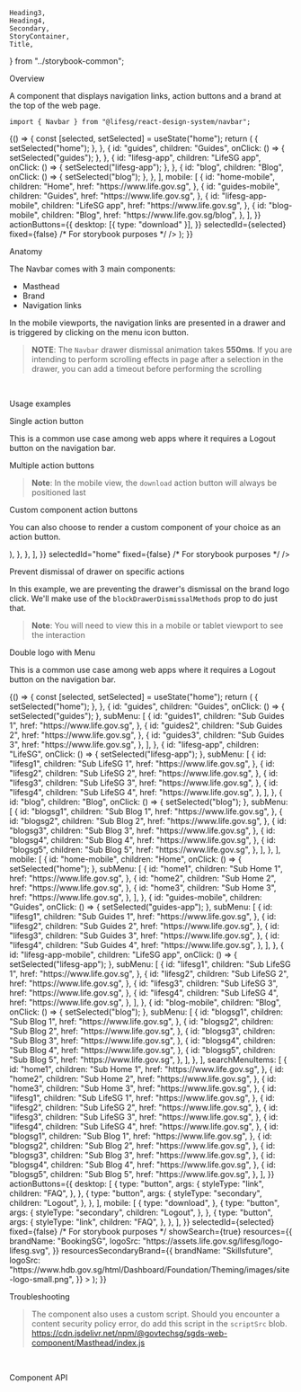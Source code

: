     Heading3,
    Heading4,
    Secondary,
    StoryContainer,
    Title,
} from "../storybook-common";

<Meta title="Modules/Navbar" component={Navbar} />

<Title>Navbar</Title>

<Secondary>Overview</Secondary>

A component that displays navigation links, action buttons and a brand at the top of the web page.

```tsx
import { Navbar } from "@lifesg/react-design-system/navbar";
```

<Canvas>
    <Story name="Navbar">
        {() => {
            const [selected, setSelected] = useState("home");
            return (
                <Navbar
                    items={{
                        desktop: [
                            {
                                id: "home",
                                children: "Home",
                                onClick: () => {
                                    setSelected("home");
                                },
                            },
                            {
                                id: "guides",
                                children: "Guides",
                                onClick: () => {
                                    setSelected("guides");
                                },
                            },
                            {
                                id: "lifesg-app",
                                children: "LifeSG app",
                                onClick: () => {
                                    setSelected("lifesg-app");
                                },
                            },
                            {
                                id: "blog",
                                children: "Blog",
                                onClick: () => {
                                    setSelected("blog");
                                },
                            },
                        ],
                        mobile: [
                            {
                                id: "home-mobile",
                                children: "Home",
                                href: "https://www.life.gov.sg",
                            },
                            {
                                id: "guides-mobile",
                                children: "Guides",
                                href: "https://www.life.gov.sg",
                            },
                            {
                                id: "lifesg-app-mobile",
                                children: "LifeSG app",
                                href: "https://www.life.gov.sg",
                            },
                            {
                                id: "blog-mobile",
                                children: "Blog",
                                href: "https://www.life.gov.sg/blog",
                            },
                        ],
                    }}
                    actionButtons={{
                        desktop: [{ type: "download" }],
                    }}
                    selectedId={selected}
                    fixed={false} /* For storybook purposes */
                />
            );
        }}
    </Story>
</Canvas>

<Heading3>Anatomy</Heading3>

The Navbar comes with 3 main components:

-   Masthead
-   Brand
-   Navigation links

In the mobile viewports, the navigation links are presented in a drawer and is triggered by clicking on the menu icon button.

> **NOTE**: The `Navbar` drawer dismissal animation takes **550ms**. If you are intending to perform scrolling effects in page after a selection in the drawer, you can add a timeout before performing the scrolling

<br />

<Secondary>Usage examples</Secondary>

<Heading3>Single action button</Heading3>

This is a common use case among web apps where it requires a Logout button on the navigation bar.

<Preview>
    <Story name="Single action button">
        <Navbar
            items={{
                desktop: [],
                mobile: [],
            }}
            actionButtons={{
                desktop: [
                    {
                        type: "button",
                        args: {
                            styleType: "secondary",
                            children: "Logout",
                        },
                    },
                ],
            }}
            selectedId="home"
            fixed={false} /* For storybook purposes */
        />
    </Story>
</Preview>

<Heading3>Multiple action buttons</Heading3>

> **Note**: In the mobile view, the `download` action button will always be positioned last

<Preview>
    <Story name="Multiple action buttons">
        <Navbar
            items={{
                desktop: [
                    {
                        id: "home",
                        children: "Home",
                        href: "https://www.life.gov.sg",
                        target: "_blank",
                    },
                    {
                        id: "guides",
                        children: "Guides",
                        href: "https://www.life.gov.sg",
                    },
                    {
                        id: "lifesg-app",
                        children: "LifeSG app",
                        href: "https://www.life.gov.sg",
                    },
                ],
            }}
            actionButtons={{
                desktop: [
                    {
                        type: "button",
                        args: {
                            styleType: "link",
                            children: "FAQ",
                        },
                    },
                    {
                        type: "button",
                        args: {
                            styleType: "secondary",
                            children: "Logout",
                        },
                    },
                    {
                        type: "download",
                    },
                ],
                mobile: [
                    {
                        type: "download",
                    },
                    {
                        type: "button",
                        args: {
                            styleType: "secondary",
                            children: "Logout",
                        },
                    },
                    {
                        type: "button",
                        args: {
                            styleType: "link",
                            children: "FAQ",
                        },
                    },
                ],
            }}
            selectedId="home"
            fixed={false} /* For storybook purposes */
        />
    </Story>
</Preview>

<Heading3>Custom component action buttons</Heading3>

You can also choose to render a custom component of your choice as an action button.

<Preview>
    <Story name="Custom action buttons">
        <Navbar
            items={{
                desktop: [
                    {
                        id: "home",
                        children: "Home",
                        href: "https://www.life.gov.sg",
                        target: "_blank",
                    },
                    {
                        id: "guides",
                        children: "Guides",
                        href: "https://www.life.gov.sg",
                    },
                    {
                        id: "lifesg-app",
                        children: "LifeSG app",
                        href: "https://www.life.gov.sg",
                    },
                ],
            }}
            actionButtons={{
                desktop: [
                    {
                        type: "component",
                        args: {
                            render: (
                                <IconButton>
                                    <GearIcon
                                        style={{
                                            width: "1.25rem",
                                            height: "1.25rem",
                                        }}
                                    />
                                </IconButton>
                            ),
                        },
                    },
                ],
            }}
            selectedId="home"
            fixed={false} /* For storybook purposes */
        />
    </Story>
</Preview>

<Heading3>Prevent dismissal of drawer on specific actions</Heading3>

In this example, we are preventing the drawer's dismissal on the brand logo click. We'll make use of
the `blockDrawerDismissalMethods` prop to do just that.

> **Note**: You will need to view this in a mobile or tablet viewport to see the interaction

<Preview>
    <Story name="Prevent drawer dismissal">
        <Navbar
            items={{
                desktop: [
                    {
                        id: "home",
                        children: "Home",
                        href: "https://www.life.gov.sg",
                        target: "_blank",
                    },
                    {
                        id: "guides",
                        children: "Guides",
                        href: "https://www.life.gov.sg",
                    },
                    {
                        id: "lifesg-app",
                        children: "LifeSG app",
                        href: "https://www.life.gov.sg",
                    },
                ],
            }}
            actionButtons={{
                desktop: [
                    {
                        type: "download",
                    },
                ],
            }}
            selectedId="home"
            fixed={false} /* For storybook purposes */
            blockDrawerDismissalMethods={["brand-click"]}
        />
    </Story>
</Preview>

<Heading3>Double logo with Menu</Heading3>

This is a common use case among web apps where it requires a Logout button on the navigation bar.

<Preview>
    <Story name="Double logo with Menu">
        {() => {
            const [selected, setSelected] = useState("home");
            return (
                <Navbar
                    items={{
                        desktop: [
                            {
                                id: "home",
                                children: "Home",
                                onClick: () => {
                                    setSelected("home");
                                },
                            },
                            {
                                id: "guides",
                                children: "Guides",
                                onClick: () => {
                                    setSelected("guides");
                                },
                                subMenu: [
                                    {
                                        id: "guides1",
                                        children: "Sub Guides 1",
                                        href: "https://www.life.gov.sg",
                                    },
                                    {
                                        id: "guides2",
                                        children: "Sub Guides 2",
                                        href: "https://www.life.gov.sg",
                                    },
                                    {
                                        id: "guides3",
                                        children: "Sub Guides 3",
                                        href: "https://www.life.gov.sg",
                                    },
                                ],
                            },
                            {
                                id: "lifesg-app",
                                children: "LifeSG",
                                onClick: () => {
                                    setSelected("lifesg-app");
                                },
                                subMenu: [
                                    {
                                        id: "lifesg1",
                                        children: "Sub LifeSG 1",
                                        href: "https://www.life.gov.sg",
                                    },
                                    {
                                        id: "lifesg2",
                                        children: "Sub LifeSG 2",
                                        href: "https://www.life.gov.sg",
                                    },
                                    {
                                        id: "lifesg3",
                                        children: "Sub LifeSG 3",
                                        href: "https://www.life.gov.sg",
                                    },
                                    {
                                        id: "lifesg4",
                                        children: "Sub LifeSG 4",
                                        href: "https://www.life.gov.sg",
                                    },
                                ],
                            },
                            {
                                id: "blog",
                                children: "Blog",
                                onClick: () => {
                                    setSelected("blog");
                                },
                                subMenu: [
                                    {
                                        id: "blogsg1",
                                        children: "Sub Blog 1",
                                        href: "https://www.life.gov.sg",
                                    },
                                    {
                                        id: "blogsg2",
                                        children: "Sub Blog 2",
                                        href: "https://www.life.gov.sg",
                                    },
                                    {
                                        id: "blogsg3",
                                        children: "Sub Blog 3",
                                        href: "https://www.life.gov.sg",
                                    },
                                    {
                                        id: "blogsg4",
                                        children: "Sub Blog 4",
                                        href: "https://www.life.gov.sg",
                                    },
                                    {
                                        id: "blogsg5",
                                        children: "Sub Blog 5",
                                        href: "https://www.life.gov.sg",
                                    },
                                ],
                            },
                        ],
                        mobile: [
                            {
                                id: "home-mobile",
                                children: "Home",
                                onClick: () => {
                                    setSelected("home");
                                },
                                subMenu: [
                                    {
                                        id: "home1",
                                        children: "Sub Home 1",
                                        href: "https://www.life.gov.sg",
                                    },
                                    {
                                        id: "home2",
                                        children: "Sub Home 2",
                                        href: "https://www.life.gov.sg",
                                    },
                                    {
                                        id: "home3",
                                        children: "Sub Home 3",
                                        href: "https://www.life.gov.sg",
                                    },
                                ],
                            },
                            {
                                id: "guides-mobile",
                                children: "Guides",
                                onClick: () => {
                                    setSelected("guides-app");
                                },
                                subMenu: [
                                    {
                                        id: "lifesg1",
                                        children: "Sub Guides 1",
                                        href: "https://www.life.gov.sg",
                                    },
                                    {
                                        id: "lifesg2",
                                        children: "Sub Guides 2",
                                        href: "https://www.life.gov.sg",
                                    },
                                    {
                                        id: "lifesg3",
                                        children: "Sub Guides 3",
                                        href: "https://www.life.gov.sg",
                                    },
                                    {
                                        id: "lifesg4",
                                        children: "Sub Guides 4",
                                        href: "https://www.life.gov.sg",
                                    },
                                ],
                            },
                            {
                                id: "lifesg-app-mobile",
                                children: "LifeSG app",
                                onClick: () => {
                                    setSelected("lifesg-app");
                                },
                                subMenu: [
                                    {
                                        id: "lifesg1",
                                        children: "Sub LifeSG 1",
                                        href: "https://www.life.gov.sg",
                                    },
                                    {
                                        id: "lifesg2",
                                        children: "Sub LifeSG 2",
                                        href: "https://www.life.gov.sg",
                                    },
                                    {
                                        id: "lifesg3",
                                        children: "Sub LifeSG 3",
                                        href: "https://www.life.gov.sg",
                                    },
                                    {
                                        id: "lifesg4",
                                        children: "Sub LifeSG 4",
                                        href: "https://www.life.gov.sg",
                                    },
                                ],
                            },
                            {
                                id: "blog-mobile",
                                children: "Blog",
                                onClick: () => {
                                    setSelected("blog");
                                },
                                subMenu: [
                                    {
                                        id: "blogsg1",
                                        children: "Sub Blog 1",
                                        href: "https://www.life.gov.sg",
                                    },
                                    {
                                        id: "blogsg2",
                                        children: "Sub Blog 2",
                                        href: "https://www.life.gov.sg",
                                    },
                                    {
                                        id: "blogsg3",
                                        children: "Sub Blog 3",
                                        href: "https://www.life.gov.sg",
                                    },
                                    {
                                        id: "blogsg4",
                                        children: "Sub Blog 4",
                                        href: "https://www.life.gov.sg",
                                    },
                                    {
                                        id: "blogsg5",
                                        children: "Sub Blog 5",
                                        href: "https://www.life.gov.sg",
                                    },
                                ],
                            },
                        ],
                        searchMenuItems: [
                            {
                                id: "home1",
                                children: "Sub Home 1",
                                href: "https://www.life.gov.sg",
                            },
                            {
                                id: "home2",
                                children: "Sub Home 2",
                                href: "https://www.life.gov.sg",
                            },
                            {
                                id: "home3",
                                children: "Sub Home 3",
                                href: "https://www.life.gov.sg",
                            },
                            {
                                id: "lifesg1",
                                children: "Sub LifeSG 1",
                                href: "https://www.life.gov.sg",
                            },
                            {
                                id: "lifesg2",
                                children: "Sub LifeSG 2",
                                href: "https://www.life.gov.sg",
                            },
                            {
                                id: "lifesg3",
                                children: "Sub LifeSG 3",
                                href: "https://www.life.gov.sg",
                            },
                            {
                                id: "lifesg4",
                                children: "Sub LifeSG 4",
                                href: "https://www.life.gov.sg",
                            },
                            {
                                id: "blogsg1",
                                children: "Sub Blog 1",
                                href: "https://www.life.gov.sg",
                            },
                            {
                                id: "blogsg2",
                                children: "Sub Blog 2",
                                href: "https://www.life.gov.sg",
                            },
                            {
                                id: "blogsg3",
                                children: "Sub Blog 3",
                                href: "https://www.life.gov.sg",
                            },
                            {
                                id: "blogsg4",
                                children: "Sub Blog 4",
                                href: "https://www.life.gov.sg",
                            },
                            {
                                id: "blogsg5",
                                children: "Sub Blog 5",
                                href: "https://www.life.gov.sg",
                            },
                        ],
                    }}
                    actionButtons={{
                        desktop: [
                            {
                                type: "button",
                                args: {
                                    styleType: "link",
                                    children: "FAQ",
                                },
                            },
                            {
                                type: "button",
                                args: {
                                    styleType: "secondary",
                                    children: "Logout",
                                },
                            },
                        ],
                        mobile: [
                            {
                                type: "download",
                            },
                            {
                                type: "button",
                                args: {
                                    styleType: "secondary",
                                    children: "Logout",
                                },
                            },
                            {
                                type: "button",
                                args: {
                                    styleType: "link",
                                    children: "FAQ",
                                },
                            },
                        ],
                    }}
                    selectedId={selected}
                    fixed={false} /* For storybook purposes */
                    showSearch={true}
                    resources={{
                        brandName: "BookingSG",
                        logoSrc:
                            "https://assets.life.gov.sg/lifesg/logo-lifesg.svg",
                    }}
                    resourcesSecondaryBrand={{
                        brandName: "Skillsfuture",
                        logoSrc:
                            "https://www.hdb.gov.sg/html/Dashboard/Foundation/Theming/images/site-logo-small.png",
                    }}
                ></Navbar>
            );
        }}
    </Story>
</Preview>

<Secondary>Troubleshooting</Secondary>

> The component also uses a custom script. Should you encounter a content security
> policy error, do add this script in the `scriptSrc` blob.
> https://cdn.jsdelivr.net/npm/@govtechsg/sgds-web-component/Masthead/index.js

<br />

<Secondary>Component API</Secondary>

<PropsTable />
